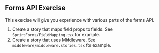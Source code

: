 ## Forms API Exercise

This exercise will give you experience with various parts of the forms API.

1. Create a story that maps field props to fields. See `SprintForms/FieldMapping.tsx` for example.
2. Create a story that uses Middleware. See `middleware/middleware.stories.tsx` for example.
